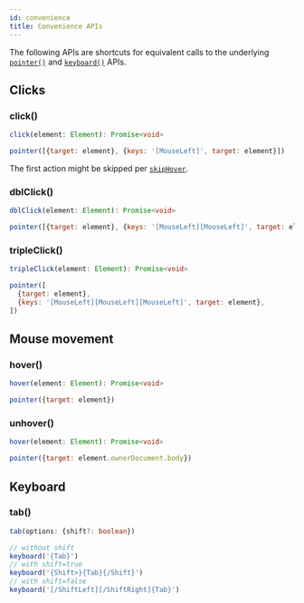 ```yaml
---
id: convenience
title: Convenience APIs
---
```


The following APIs are shortcuts for equivalent calls to the underlying
[`pointer()`](pointer) and [`keyboard()`](keyboard) APIs.

## Clicks

### click()

```ts
click(element: Element): Promise<void>
```

```js
pointer([{target: element}, {keys: '[MouseLeft]', target: element}])
```

The first action might be skipped per [`skipHover`](options#skiphover).

### dblClick()

```ts
dblClick(element: Element): Promise<void>
```

```js
pointer([{target: element}, {keys: '[MouseLeft][MouseLeft]', target: element}])
```

### tripleClick()

```ts
tripleClick(element: Element): Promise<void>
```

```js
pointer([
  {target: element},
  {keys: '[MouseLeft][MouseLeft][MouseLeft]', target: element},
])
```

## Mouse movement

### hover()

```ts
hover(element: Element): Promise<void>
```

```js
pointer({target: element})
```

### unhover()

```ts
hover(element: Element): Promise<void>
```

```js
pointer({target: element.ownerDocument.body})
```

## Keyboard

### tab()

```ts
tab(options: {shift?: boolean})
```

```js
// without shift
keyboard('{Tab}')
// with shift=true
keyboard('{Shift>}{Tab}{/Shift}')
// with shift=false
keyboard('[/ShiftLeft][/ShiftRight]{Tab}')
```
